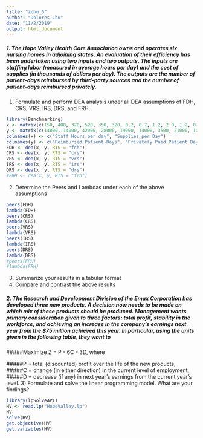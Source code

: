 ```yaml
---
title: "zchu_6"
author: "Dolores Chu"
date: "11/2/2019"
output: html_document
---
```


##### 1.	The Hope Valley Health Care Association owns and operates six nursing homes in adjoining states. An evaluation of their efficiency has been undertaken using two inputs and two outputs. The inputs are staffing labor (measured in average hours per day) and the cost of supplies (in thousands of dollars per day). The outputs are the number of patient-days reimbursed by third-party sources and the number of patient-days reimbursed privately. 
1)	Formulate and perform DEA analysis under all DEA assumptions of FDH, CRS, VRS, IRS, DRS, and FRH.
```r
library(Benchmarking)
x <- matrix(c(150, 400, 320, 520, 350, 320, 0.2, 0.7, 1.2, 2.0, 1.2, 0.7), ncol = 2)
y <- matrix(c(14000, 14000, 42000, 28000, 19000, 14000, 3500, 21000, 10500, 42000, 25000, 15000), ncol = 2)
colnames(x) <- c("Staff Hours per day", "Supplies per Day")
colnames(y) <- c("Reimbursed Patient-Days", "Privately Paid Patient Days")
FDH <- dea(x, y, RTS = "fdh")
CRS <- dea(x, y, RTS = "crs")
VRS <- dea(x, y, RTS = "vrs")
IRS <- dea(x, y, RTS = "irs")
DRS <- dea(x, y, RTS = "drs")
#FRH <- dea(x, y, RTS = "frh")
```

2)	Determine the Peers and Lambdas under each of the above assumptions
```r
peers(FDH)
lambda(FDH)
peers(CRS)
lambda(CRS)
peers(VRS)
lambda(VRS)
peers(IRS)
lambda(IRS)
peers(DRS)
lambda(DRS)
#peers(FRH)
#lambda(FRH)
```

3)	Summarize your results in a tabular format
4)	Compare and contrast the above results

##### 2.	The Research and Development Division of the Emax Corporation has developed three new products. A decision now needs to be made on which mix of these products should be produced. Management wants primary consideration given to three factors: total profit, stability in the workforce, and achieving an increase in the company’s earnings next year from the $75 million achieved this year. In particular, using the units given in the following table, they want to

#####Maximize Z = P - 6C - 3D, where 

#####P = total (discounted) profit over the life of the new products,
#####C = change (in either direction) in the current level of employment,
#####D = decrease (if any) in next year’s earnings from the current year’s level.
3)	Formulate and solve the linear programming model. What are your findings?
```r
library(lpSolveAPI)
HV <- read.lp("HopeValley.lp")
HV
solve(HV)
get.objective(HV)
get.variables(HV)
```



